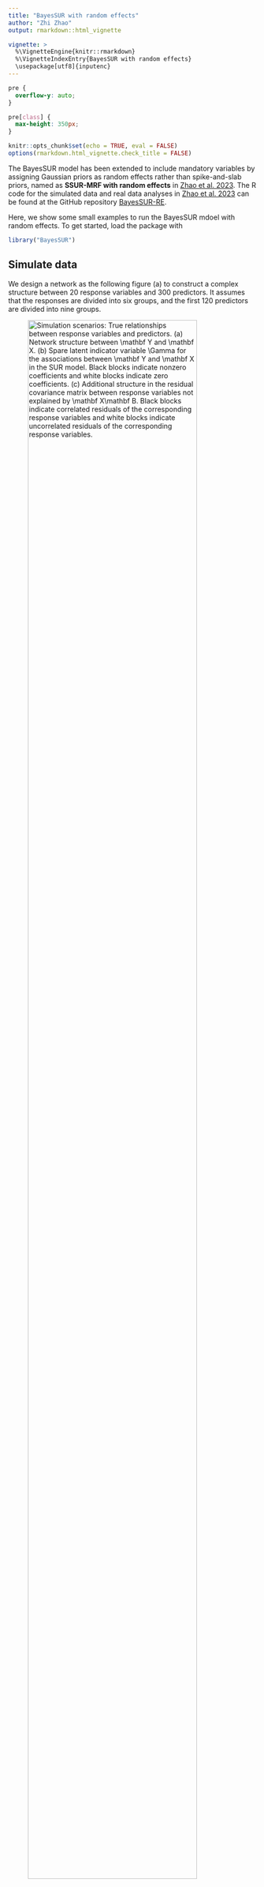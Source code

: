 ```yaml
---
title: "BayesSUR with random effects"
author: "Zhi Zhao"
output: rmarkdown::html_vignette

vignette: >
  %\VignetteEngine{knitr::rmarkdown}
  %\VignetteIndexEntry{BayesSUR with random effects}
  \usepackage[utf8]{inputenc}
---
```


```css
pre {
  overflow-y: auto;
}

pre[class] {
  max-height: 350px;
}
```

```r
knitr::opts_chunk$set(echo = TRUE, eval = FALSE)
options(rmarkdown.html_vignette.check_title = FALSE)
```

The BayesSUR model has been extended to include mandatory variables by assigning Gaussian priors as random effects rather than spike-and-slab priors, named as **SSUR-MRF with random effects** in [Zhao et al. 2023](https://doi.org/10.1093/jrsssc/qlad102). 
The R code for the simulated data and real data analyses in [Zhao et al. 2023](https://doi.org/10.48550/arXiv.2101.05899) can be found at the GitHub repository [BayesSUR-RE](https://github.com/zhizuio/BayesSUR-RE). 

Here, we show some small examples to run the BayesSUR mdoel with random effects. 
To get started, load the package with

```r
library("BayesSUR")
```

## Simulate data

We design a network as the following figure (a) to construct a complex structure between $20$ response variables and $300$ predictors. 
It assumes that the responses are divided into six groups, and the first $120$ predictors are divided into nine groups.

![<font size="2">_Simulation scenarios: True relationships between response variables and predictors. (a) Network structure between $\mathbf Y$ and $\mathbf X$. (b) Spare latent indicator variable $\Gamma$ for the associations between $\mathbf Y$ and $\mathbf X$ in the SUR model. Black blocks indicate nonzero coefficients and white blocks indicate zero coefficients. (c) Additional structure in the residual covariance matrix between response variables not explained by $\mathbf X\mathbf B$. Black blocks indicate correlated residuals of the corresponding response variables and white blocks indicate uncorrelated residuals of the corresponding response variables._</font>](../man/figures/figure2.png){width=90%}

<br>

Load the simulation function `sim.ssur()` as follows.

```r
library("gRbase")
sim.ssur <- function(n, s, p, t0 = 0, seed = 123, mv = TRUE, 
                     t.df = Inf, random.intercept = 0, intercept = TRUE) {
  # set seed to fix coefficients
  set.seed(7193)
  sd_b <- 1
  mu_b <- 1
  b <- matrix(rnorm((p + ifelse(t0 == 0, 1, 0)) * s, mu_b, sd_b), p + ifelse(t0 == 0, 1, 0), s)

  # design groups and pathways of Gamma matrix
  gamma <- matrix(FALSE, p + ifelse(t0 == 0, 1, 0), s)
  if (t0 == 0) gamma[1, ] <- TRUE
  gamma[2:6 - ifelse(t0 == 0, 0, 1), 1:5] <- TRUE
  gamma[11:21 - ifelse(t0 == 0, 0, 1), 6:12] <- TRUE
  gamma[31:51 - ifelse(t0 == 0, 0, 1), 1:5] <- TRUE
  gamma[31:51 - ifelse(t0 == 0, 0, 1), 13:15] <- TRUE
  gamma[52:61 - ifelse(t0 == 0, 0, 1), 1:12] <- TRUE
  gamma[71:91 - ifelse(t0 == 0, 0, 1), 6:15] <- TRUE
  gamma[111:121 - ifelse(t0 == 0, 0, 1), 1:15] <- TRUE
  gamma[122 - ifelse(t0 == 0, 0, 1), 16:18] <- TRUE
  gamma[123 - ifelse(t0 == 0, 0, 1), 19] <- TRUE
  gamma[124 - ifelse(t0 == 0, 0, 1), 20] <- TRUE

  G_kron <- matrix(0, s * p, s * p)
  G_m <- bdiag(matrix(1, ncol = 5, nrow = 5), 
               matrix(1, ncol = 7, nrow = 7), 
               matrix(1, ncol = 8, nrow = 8))
  G_p <- bdiag(matrix(1, ncol = 5, nrow = 5), diag(3), 
               matrix(1, ncol = 11, nrow = 11), diag(9), 
               matrix(1, ncol = 21, nrow = 21), 
               matrix(1, ncol = 10, nrow = 10), diag(9), 
               matrix(1, ncol = 21, nrow = 21), diag(19), 
               matrix(1, ncol = 11, nrow = 11), diag(181))
  G_kron <- kronecker(G_m, G_p)

  combn11 <- combn(rep((1:5 - 1) * p, each = length(1:5)) + 
                     rep(1:5, times = length(1:5)), 2)
  combn12 <- combn(rep((1:5 - 1) * p, each = length(30:60)) + 
                     rep(30:60, times = length(1:5)), 2)
  combn13 <- combn(rep((1:5 - 1) * p, each = length(110:120)) + 
                     rep(110:120, times = length(1:5)), 2)
  combn21 <- combn(rep((6:12 - 1) * p, each = length(10:20)) + 
                     rep(10:20, times = length(6:12)), 2)
  combn22 <- combn(rep((6:12 - 1) * p, each = length(51:60)) + 
                     rep(51:60, times = length(6:12)), 2)
  combn23 <- combn(rep((6:12 - 1) * p, each = length(70:90)) + 
                     rep(70:90, times = length(6:12)), 2)
  combn24 <- combn(rep((6:12 - 1) * p, each = length(110:120)) + 
                     rep(110:120, times = length(6:12)), 2)
  combn31 <- combn(rep((13:15 - 1) * p, each = length(30:50)) + 
                     rep(30:50, times = length(13:15)), 2)
  combn32 <- combn(rep((13:15 - 1) * p, each = length(70:90)) + 
                     rep(70:90, times = length(13:15)), 2)
  combn33 <- combn(rep((13:15 - 1) * p, each = length(110:120)) + 
                     rep(110:120, times = length(13:15)), 2)
  combn4 <- combn(rep((16:18 - 1) * p, each = length(121)) + 
                    rep(121, times = length(16:18)), 2)
  combn5 <- matrix(rep((19 - 1) * p, each = length(122)) + 
                     rep(122, times = length(19)), nrow = 1, ncol = 2)
  combn6 <- matrix(rep((20 - 1) * p, each = length(123)) + 
                     rep(123, times = length(20)), nrow = 1, ncol = 2)

  combnAll <- rbind(t(combn11), t(combn12), t(combn13), 
                    t(combn21), t(combn22), t(combn23), t(combn24), 
                    t(combn31), t(combn32), t(combn33), 
                    t(combn4), combn5, combn6)

  set.seed(seed + 7284)
  sd_x <- 1
  x <- matrix(rnorm(n * p, 0, sd_x), n, p)

  if (t0 == 0 & intercept) x <- cbind(rep(1, n), x)
  if (!intercept) {
    gamma <- gamma[-1, ]
    b <- b[-1, ]
  }
  xb <- matrix(NA, n, s)
  if (mv) {
    for (i in 1:s) {
      if (sum(gamma[, i]) >= 1) {
        if (sum(gamma[, i]) == 1) {
          xb[, i] <- x[, gamma[, i]] * b[gamma[, i], i]
        } else {
          xb[, i] <- x[, gamma[, i]] %*% b[gamma[, i], i]
        }
      } else {
        xb[, i] <- sapply(1:s, function(i) rep(1, n) * b[1, i])
      }
    }
  } else {
    if (sum(gamma) >= 1) {
      xb <- x[, gamma] %*% b[gamma, ]
    } else {
      xb <- sapply(1:s, function(i) rep(1, n) * b[1, i])
    }
  }

  corr_param <- 0.9
  M <- matrix(corr_param, s, s)
  diag(M) <- rep(1, s)

  ## wanna make it decomposable
  Prime <- list(c(1:(s * .4), (s * .8):s), 
                c((s * .4):(s * .6)), 
                c((s * .65):(s * .75)), 
                c((s * .8):s))
  G <- matrix(0, s, s)
  for (i in 1:length(Prime)) {
    G[Prime[[i]], Prime[[i]]] <- 1
  }

  # check
  dimnames(G) <- list(1:s, 1:s)
  length(gRbase::mcsMAT(G - diag(s))) > 0

  var <- solve(BDgraph::rgwish(n = 1, adj = G, b = 3, D = M))

  # change seeds to add randomness on error
  set.seed(seed + 8493)
  sd_err <- 0.5
  if (is.infinite(t.df)) {
    err <- matrix(rnorm(n * s, 0, sd_err), n, s) %*% chol(as.matrix(var))
  } else {
    err <- matrix(rt(n * s, t.df), n, s) %*% chol(as.matrix(var))
  }

  if (t0 == 0) {
    b.re <- NA
    z <- NA
    y <- xb + err
    if (random.intercept != 0) {
      y <- y + matrix(rnorm(n * s, 0, sqrt(random.intercept)), n, s)
    }

    z <- sample(1:4, n, replace = T, prob = rep(1 / 4, 4))

    return(list(y = y, x = x, b = b, gamma = gamma, z = model.matrix(~ factor(z) + 0)[, ], 
                b.re = b.re, Gy = G, mrfG = combnAll))
  } else {
    # add random effects
    z <- t(rmultinom(n, size = 1, prob = c(.1, .2, .3, .4)))
    z <- sample(1:t0, n, replace = T, prob = rep(1 / t0, t0))
    set.seed(1683)
    b.re <- rnorm(t0, 0, 2)
    y <- matrix(b.re[z], nrow = n, ncol = s) + xb + err

    return(list(
      y = y, x = x, b = b, gamma = gamma, z = model.matrix(~ factor(z) + 0)[, ],
      b.re = b.re, Gy = G, mrfG = combnAll
    ))
  }
}
```

To simulate data with sample size $n=250$, responsible variables $s=20$ and covariates $p=300$, we can specify the corresponding parameters in the function `sim.ssur()` as follows.

```r
library("Matrix")
n <- 250
s <- 20
p <- 300
sim1 <- sim.ssur(n, s, p, seed = 1)
```

To simulate data from $4$ individual groups with group indicator variables following the defaul multinomial distribution $multinomial(0.1,0.2,0.3,0.4)$, we can simply add the argument `t0 = 4` in the function `sim.ssur()` as follows.

```r
t0 <- 4
sim2 <- sim.ssur(n, s, p, t0, seed = 1) # learning data
sim2.val <- sim.ssur(n, s, p, t0, seed=101) # validation data
```

## Run BayesSUR model with random effects

According to the guideline of prior specification in [Zhao et al. 2023](https://doi.org/10.1093/jrsssc/qlad102), we first set the following parameters `hyperpar` and then running the BayesSUR model with random effects via `betaPrior = "reGroup"` (default `betaPrior = "independent"` with spike-and-slab priors for all coefficients). 
**For illustration, we run a short MCMC** with `nIter = 300` and `burnin = 100`. 
Note that here the graph used for the Markov random field prior is the true graph from the returned object of the simulation `sim2$mrfG`.

```r
hyperpar <- list(mrf_d = -2, mrf_e = 1.6, a_w0 = 100, b_w0 = 500, a_w = 15, b_w = 60)
set.seed(1038)
fit2 <- BayesSUR(
  data = cbind(sim2$y, sim2$z, sim2$x),
  Y = 1:s, 
  X_0 = s + 1:t0, 
  X = s + t0 + 1:p,
  outFilePath = "sim2_mrf_re",
  hyperpar = hyperpar,
  gammaInit = "0",
  betaPrior = "reGroup",
  nIter = 300, burnin = 100,
  covariancePrior = "HIW",
  standardize = F,
  standardize.response = F,
  gammaPrior = "MRF",
  mrfG = sim2$mrfG,
  output_CPO = T
)
```
```
## BayesSUR -- Bayesian Seemingly Unrelated Regression Modelling
## Reading input files ... ... successfull!
## Clearing and initialising output files 
## Initialising the (SUR) MCMC Chain ...  ...  DONE!
## Drafting the output files with the start of the chain ... DONE! 
## 
## Starting 2 (parallel) chain(s) for 300 iterations:
## Temperature ladder updated, new temperature ratio : 1.1
##  MCMC ends.   --- Saving results and exiting
## Saved to :   sim2_mrf_re/data_SSUR_****_out.txt
## Final w0  : 4.9971
## Final w   : 2.29497
## Final tau : 0.293487    w/ proposal variance: 1.2229
## Final eta : 0.0471505
##   -- Average Omega : 0
## Final temperature ratio : 1.1
## 
## DONE, exiting!
```

Check some summarized information of the results:

```r
summary(fit2)
```
```
## Call:
##   BayesSUR(data = cbind(sim2$y, sim2$z, sim2$x), ...)
## 
## CPOs:
##         Min.      1st Qu.       Median      3rd Qu.         Max. 
## 0.0001896996 0.0242732651 0.0348570615 0.0465600279 0.1312571329 
## 
## Number of selected predictors (mPIP > 0.5): 19 of 20x300
## 
## Top 10 predictors on average mPIP across all responses:
##     X.74     X.69     X.77     X.82    X.114    X.116    X.122    X.157    X.265 
## 0.081840 0.049500 0.049500 0.049500 0.049500 0.049500 0.049500 0.049500 0.049500 
##     X.16 
## 0.047015 
## 
## Top 10 responses on average mPIP across all predictors:
##         X.8        X.10         X.5        X.19        X.11         X.9         X.6 
## 0.012703000 0.010049000 0.007943333 0.006600000 0.005522333 0.004029667 0.003001667 
##        X.12         X.2         X.4 
## 0.002852333 0.002769667 0.002404667 
## 
## Expected log pointwise predictive density (elpd) estimates:
##   elpd.LOO = -16803.49,  elpd.WAIC = -16799.94
## 
## MCMC specification:
##   iterations = 300,  burn-in = 100,  chains = 2
##   gamma local move sampler: bandit
##   gamma initialisation: 0
## 
## Model specification:
##   covariance prior: HIW
##   gamma prior: MRF
## 
## Hyper-parameters:
##   a_w   b_w    nu a_tau b_tau a_eta b_eta mrf_d mrf_e  a_w0  b_w0 
##  15.0  60.0  22.0   0.1  10.0   0.1   1.0  -2.0   1.6 100.0 500.0
```

Show the estimates of regression coefficients, variable selection indicators and residual graph

```r
# show estimates
plot(fit2, estimator=c("beta","gamma","Gy"), type="heatmap", name.predictors = "auto")
```
![<font size="2">_Simulation result: Estimates of regression coefficients, variable selection indicators and residual graph._</font>](../man/figures/figureS.png){width=100%}

Compute the model performance with respect to **variable selection**

```r
# compute accuracy, sensitivity, specificity of variable selection
gamma <- getEstimator(fit2)
(accuracy <- sum(data.matrix(gamma > 0.5) == sim2$gamma) / prod(dim(gamma)))
```
```
## [1] 0.8725
```
```r
(sensitivity <- sum((data.matrix(gamma > 0.5) == 1) & (sim2$gamma == 1)) / sum(sim2$gamma == 1))
```
```
## [1] 0.01558442
```
```r
(specificity <- sum((data.matrix(gamma > 0.5) == 0) & (sim2$gamma == 0)) / sum(sim2$gamma == 0))
```
```
## [1] 0.9986616
```

Compute the model performance with respect to **response prediction**

```r
# compute RMSE and RMSPE for prediction performance
beta <- getEstimator(fit2, estimator = "beta", Pmax = .5, beta.type = "conditional")
(RMSE <- sqrt(sum((sim2$y - cbind(sim2$z, sim2$x) %*% beta)^2) / prod(dim(sim2$y))))
```
```
## [1] 8.723454
```
```r
(RMSPE <- sqrt(sum((sim2.val$y - cbind(sim2.val$z, sim2.val$x) %*% beta)^2) / prod(dim(sim2.val$y))))
```
```
## [1] 8.859939
```

Compute the model performance with respect to **coefficient bias**

```r
# compute bias of beta estimates
b <- sim2$b
b[sim2$gamma == 0] <- 0
(beta.l2 <- sqrt(sum((beta[-c(1:4), ] - b)^2) / prod(dim(b))))
```
```
## [1] 0.5039502
```

Compute the model performance with respect to **covariance selection**

```r
g.re <- getEstimator(fit2, estimator = "Gy")
(g.accuracy <- sum((g.re > 0.5) == sim2$Gy) / prod(dim(g.re)))
```
```
## [1] 0.585
```
```r
(g.sensitivity <- sum(((g.re > 0.5) == sim2$Gy)[sim2$Gy == 1]) / sum(sim2$Gy == 1))
```
```
## [1] 0.2475248
```
```r
(g.specificity <- sum(((g.re > 0.5) == sim2$Gy)[sim2$Gy == 0]) / sum(sim2$Gy == 0))
```
```
## [1] 0.9292929
```


## Referrence

> Zhi Zhao, Marco Banterle, Alex Lewin, Manuela Zucknick (2023).
> Multivariate Bayesian structured variable selection for pharmacogenomic studies.
> _Journal of the Royal Statistical Society: Series C (Applied Statistics)_, qlad102. DOI: [10.1093/jrsssc/qlad102](https://doi.org/10.1093/jrsssc/qlad102).



